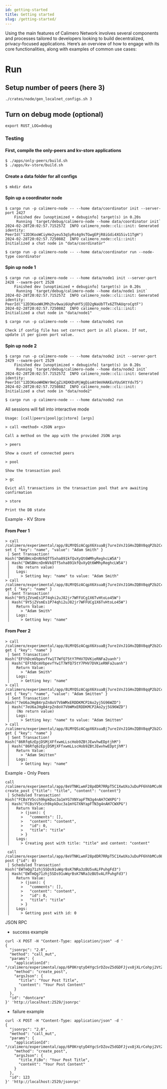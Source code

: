 ```yaml
---
id: getting-started
title: Getting started
slug: /getting-started/
---
```

Using the main features of Calimero Network involves several components and processes tailored to developers looking to build decentralized, privacy-focused applications. Here’s an overview of how to engage with its core functionalities, along with examples of common use cases:

# Run
## Setup number of peers (here 3)
```
./crates/node/gen_localnet_configs.sh 3
```

## Turn on debug mode (optional)
```
export RUST_LOG=debug
```

### Testing

#### First, compile the only-peers and kv-store applications

```console
$ ./apps/only-peers/build.sh
$ ./apps/kv-store/build.sh
```

#### Create a data folder for all configs

```console
$ mkdir data
```

#### Spin up a coordinator node

```console
$ cargo run -p calimero-node -- --home data/coordinator init --server-port 2427
    Finished dev [unoptimized + debuginfo] target(s) in 0.20s
     Running `target/debug/calimero-node --home data/coordinator init`
2024-02-28T20:02:57.715257Z  INFO calimero_node::cli::init: Generated identity: PeerId("12D3KooWCiyHe2yeu53qSyRs4g9sTGwgEPjR8iGdi4XG5iv11TgH")
2024-02-28T20:02:57.725088Z  INFO calimero_node::cli::init: Initialized a chat node in "data/coordinator"

$ cargo run -p calimero-node -- --home data/coordinator run --node-type coordinator
```

#### Spin up node 1

```console
$ cargo run -p calimero-node -- --home data/node1 init --server-port 2428 --swarm-port 2528
    Finished dev [unoptimized + debuginfo] target(s) in 0.20s
     Running `target/debug/calimero-node --home data/node1 init`
2024-02-28T20:02:57.715257Z  INFO calimero_node::cli::init: Generated identity: PeerId("12D3KooWHJMh2hv9wai6UqPoHf5jED2gNaUbTTx6ZThAUqroCgtF")
2024-02-28T20:02:57.725088Z  INFO calimero_node::cli::init: Initialized a chat node in "data/node1"

$ cargo run -p calimero-node -- --home data/node1 run
```

```
Check if config file has set correct port in all places. If not, update it per given port value.
```

#### Spin up node 2

```console
$ cargo run -p calimero-node -- --home data/node2 init --server-port 2429 --swarm-port 2529
    Finished dev [unoptimized + debuginfo] target(s) in 0.20s
     Running `target/debug/calimero-node --home data/node2 init`
2024-02-28T20:02:57.715257Z  INFO calimero_node::cli::init: Generated identity: PeerId("12D3KooWHDWr9mCgZiXQXKDsMjWgDioAt9mVHAKEuYUuSKtYdv75")
2024-02-28T20:02:57.725088Z  INFO calimero_node::cli::init: Initialized a chat node in "data/node2"

$ cargo run -p calimero-node -- --home data/node2 run
```

All sessions will fall into interactive mode

```console
Usage: [call|peers|pool|gc|store] [args]

> call <method> <JSON args>

Call a method on the app with the provided JSON args

> peers

Show a count of connected peers

> pool

Show the transaction pool

> gc

Evict all transactions in the transaction pool that are awaiting confirmation

> store

Print the DB state
```

Example - KV Store

#### From Peer 1

```console
> call /calimero/experimental/app/8LMYQSzACqpX6XsuaBj7ure1VnJ1GHvZQBV8qqP2b2Cc set { "key": "name", "value": "Adam Smith" }
 │ Sent Transaction! Hash("DWSBHcnDnNVkQTf5xha891kfQvXyQt6WMhyReghcLW5A")
 │ Hash("DWSBHcnDnNVkQTf5xha891kfQvXyQt6WMhyReghcLW5A")
 │   (No return value)
 │   Logs:
 │     > Setting key: "name" to value: "Adam Smith"
> call /calimero/experimental/app/8LMYQSzACqpX6XsuaBj7ure1VnJ1GHvZQBV8qqP2b2Cc get { "key": "name" }
 │ Sent Transaction! Hash("9Y5jZVsmEs1P74qhi2uJ82jr7WFFUCg1X6TvHtoLo45W")
 │ Hash("9Y5jZVsmEs1P74qhi2uJ82jr7WFFUCg1X6TvHtoLo45W")
 │   Return Value:
 │     > "Adam Smith"
 │   Logs:
 │     > Getting key: "name"
```

#### From Peer 2

```console
> call /calimero/experimental/app/8LMYQSzACqpX6XsuaBj7ure1VnJ1GHvZQBV8qqP2b2Cc get { "key": "name" }
 │ Sent Transaction! Hash("EFthDcmVbpevfYw1T7WfQ75tY7PHV7DVKieRNFa2uanh")
 │ Hash("EFthDcmVbpevfYw1T7WfQ75tY7PHV7DVKieRNFa2uanh")
 │   Return Value:
 │     > "Adam Smith"
 │   Logs:
 │     > Getting key: "name"
> call /calimero/experimental/app/8LMYQSzACqpX6XsuaBj7ure1VnJ1GHvZQBV8qqP2b2Cc set { "key": "name", "value": "Adam Smitten" }
 │ Sent Transaction! Hash("7eU6aJHgB4rpZn8oV7VbWMxERDDKMCP2Ao2yj5G96WZD")
 │ Hash("7eU6aJHgB4rpZn8oV7VbWMxERDDKMCP2Ao2yj5G96WZD")
 │   (No return value)
 │   Logs:
 │     > Setting key: "name" to value: "Adam Smitten"
> call /calimero/experimental/app/8LMYQSzACqpX6XsuaBj7ure1VnJ1GHvZQBV8qqP2b2Cc get { "key": "name" }
 │ Sent Transaction! Hash("86Rfq6zEpjDSMjXFfxwmLLscHob9ZBtJEwvhwEDptjhM")
 │ Hash("86Rfq6zEpjDSMjXFfxwmLLscHob9ZBtJEwvhwEDptjhM")
 │   Return Value:
 │     > "Adam Smitten"
 │   Logs:
 │     > Getting key: "name"
```

Example - Only Peers
```
call /calimero/experimental/app/8eVTNKLwmF28pdDR7RRpT5C1XwUXoJuDuPF6hhbMCu98 create_post {"title": "title", "content": "content"}
 │ Scheduled Transaction! Hash("FCBsYV5cch9kpkDuc3a1mYG7XNYapFTN3g4nAH7CWXPG")
 │ Hash("FCBsYV5cch9kpkDuc3a1mYG7XNYapFTN3g4nAH7CWXPG")
 │   Return Value:
 │     > (json): {
 │     >   "comments": [],
 │     >   "content": "content",
 │     >   "id": 0,
 │     >   "title": "title"
 │     > }
 │   Logs:
 │     > Creating post with title: "title" and content: "content"

 call /calimero/experimental/app/8eVTNKLwmF28pdDR7RRpT5C1XwUXoJuDuPF6hhbMCu98 post {"id": 0}
 │ Scheduled Transaction! Hash("EWTmQg71zhj5SDs91uWqrBsK7NRa3zBU5vALFPuhgFd3")
 │ Hash("EWTmQg71zhj5SDs91uWqrBsK7NRa3zBU5vALFPuhgFd3")
 │   Return Value:
 │     > (json): {
 │     >   "comments": [],
 │     >   "content": "content",
 │     >   "id": 0,
 │     >   "title": "title"
 │     > }
 │   Logs:
 │     > Getting post with id: 0
 ```

JSON RPC
- success example
```
curl -X POST -H "Content-Type: application/json" -d '
{
  "jsonrpc": "2.0",
  "method": "call_mut",
  "params": {
    "applicationId": "/calimero/experimental/app/6P8KrqtyD4YgcSrDZovZ5dGDFJjvx8jXLrCohpj2VtZh",
    "method": "create_post",
    "argsJson": {
      "title": "Your Post Title",
      "content": "Your Post Content"
    }
  },
  "id": "dontcare"
}' 'http://localhost:2529/jsonrpc'
```
- failure example
```
curl -X POST -H "Content-Type: application/json" -d '
{
  "jsonrpc": "2.0",
  "method": "call_mut",
  "params": {
    "applicationId": "/calimero/experimental/app/6P8KrqtyD4YgcSrDZovZ5dGDFJjvx8jXLrCohpj2VtZh",
    "method": "create_post",
    "argsJson": {
      "title_FiBo": "Your Post Title",
      "content": "Your Post Content"
    }
  },
  "id": 123
}' 'http://localhost:2529/jsonrpc'
```
